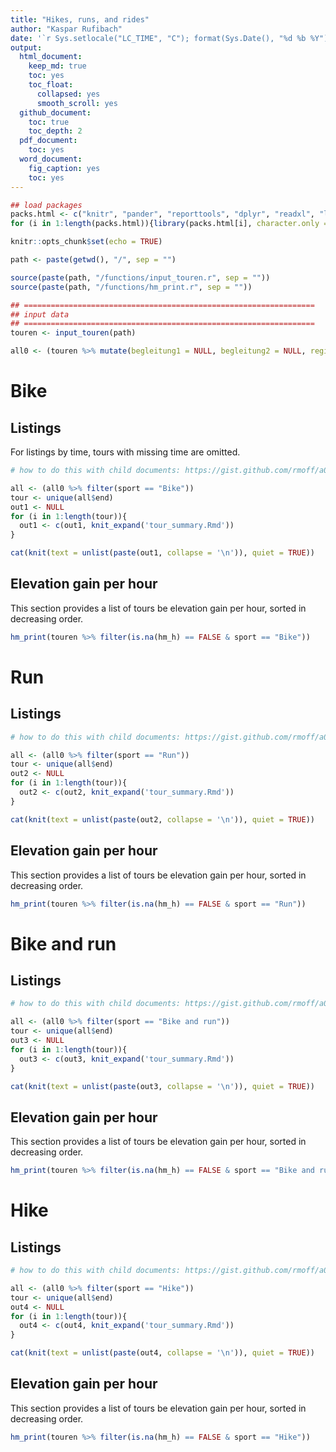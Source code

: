 ```yaml
---
title: "Hikes, runs, and rides"
author: "Kaspar Rufibach"
date: '`r Sys.setlocale("LC_TIME", "C"); format(Sys.Date(), "%d %b %Y")`'
output:
  html_document:
    keep_md: true
    toc: yes
    toc_float:
      collapsed: yes
      smooth_scroll: yes
  github_document: 
    toc: true
    toc_depth: 2
  pdf_document:
    toc: yes
  word_document:
    fig_caption: yes
    toc: yes
---
```


```r
## load packages
packs.html <- c("knitr", "pander", "reporttools", "dplyr", "readxl", "lubridate")
for (i in 1:length(packs.html)){library(packs.html[i], character.only = TRUE)}

knitr::opts_chunk$set(echo = TRUE)

path <- paste(getwd(), "/", sep = "")

source(paste(path, "/functions/input_touren.r", sep = ""))
source(paste(path, "/functions/hm_print.r", sep = ""))

## =================================================================
## input data
## =================================================================
touren <- input_touren(path)

all0 <- (touren %>% mutate(begleitung1 = NULL, begleitung2 = NULL, region = NULL, kommentar = NULL) %>% arrange(sport, end, time))
```

# Bike

## Listings

For listings by time, tours with missing time are omitted.

```r

# how to do this with child documents: https://gist.github.com/rmoff/a043676a2f084b81a434

all <- (all0 %>% filter(sport == "Bike"))
tour <- unique(all$end)
out1 <- NULL
for (i in 1:length(tour)){
  out1 <- c(out1, knit_expand('tour_summary.Rmd'))
}

cat(knit(text = unlist(paste(out1, collapse = '\n')), quiet = TRUE))
```

## Elevation gain per hour

This section provides a list of tours be elevation gain per hour, sorted in decreasing order.

```r
hm_print(touren %>% filter(is.na(hm_h) == FALSE & sport == "Bike"))
```

# Run

## Listings

```r

# how to do this with child documents: https://gist.github.com/rmoff/a043676a2f084b81a434

all <- (all0 %>% filter(sport == "Run"))
tour <- unique(all$end)
out2 <- NULL
for (i in 1:length(tour)){
  out2 <- c(out2, knit_expand('tour_summary.Rmd'))
}

cat(knit(text = unlist(paste(out2, collapse = '\n')), quiet = TRUE))
```

## Elevation gain per hour

This section provides a list of tours be elevation gain per hour, sorted in decreasing order.

```r
hm_print(touren %>% filter(is.na(hm_h) == FALSE & sport == "Run"))
```

# Bike and run

## Listings

```r

# how to do this with child documents: https://gist.github.com/rmoff/a043676a2f084b81a434

all <- (all0 %>% filter(sport == "Bike and run"))
tour <- unique(all$end)
out3 <- NULL
for (i in 1:length(tour)){
  out3 <- c(out3, knit_expand('tour_summary.Rmd'))
}

cat(knit(text = unlist(paste(out3, collapse = '\n')), quiet = TRUE))
```

## Elevation gain per hour

This section provides a list of tours be elevation gain per hour, sorted in decreasing order.

```r
hm_print(touren %>% filter(is.na(hm_h) == FALSE & sport == "Bike and run"))
```

# Hike

## Listings

```r

# how to do this with child documents: https://gist.github.com/rmoff/a043676a2f084b81a434

all <- (all0 %>% filter(sport == "Hike"))
tour <- unique(all$end)
out4 <- NULL
for (i in 1:length(tour)){
  out4 <- c(out4, knit_expand('tour_summary.Rmd'))
}

cat(knit(text = unlist(paste(out4, collapse = '\n')), quiet = TRUE))
```

## Elevation gain per hour

This section provides a list of tours be elevation gain per hour, sorted in decreasing order.

```r
hm_print(touren %>% filter(is.na(hm_h) == FALSE & sport == "Hike"))
```